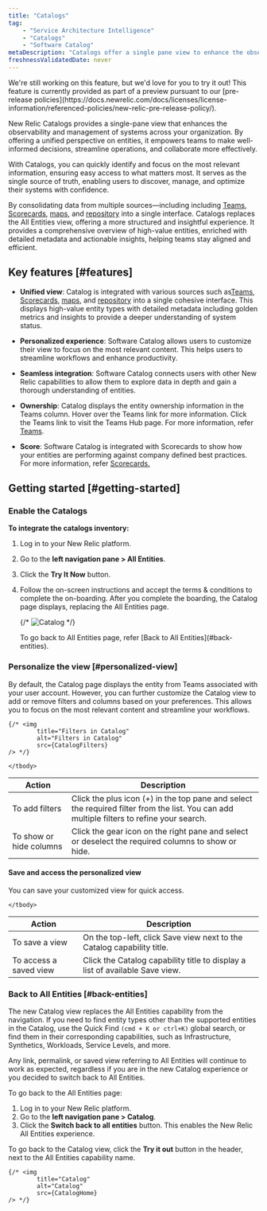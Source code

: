 ```yaml
---
title: "Catalogs"
tag: 
    - "Service Architecture Intelligence"
    - "Catalogs"
    - "Software Catalog"
metaDescription: "Catalogs offer a single pane view to enhance the observability and management of software systems in your organization. The unified view of system entities facilitates well-informed decision-making, streamlined operations, and improved collaboration across teams."
freshnessValidatedDate: never
---
```



<Callout title="Preview">
We're still working on this feature, but we'd love for you to try it out!
This feature is currently provided as part of a preview pursuant to our [pre-release policies](https://docs.newrelic.com/docs/licenses/license-information/referenced-policies/new-relic-pre-release-policy/).
</Callout>



New Relic Catalogs provides a single-pane view that enhances the observability and management of systems across your organization. By offering a unified perspective on entities, it empowers teams to make well-informed decisions, streamline operations, and collaborate more effectively.

With Catalogs, you can quickly identify and focus on the most relevant information, ensuring easy access to what matters most. It serves as the single source of truth, enabling users to discover, manage, and optimize their systems with confidence.

By consolidating data from multiple sources—including including <DNT>[Teams](/docs/service-architecture-intelligence/teams/teams)</DNT>, <DNT>[Scorecards](/docs/service-architecture-intelligence/catalogs/scorecards/scorecards)</DNT>, <DNT>[maps](/docs/service-architecture-intelligence/maps/advance-maps/)</DNT>, and <DNT>[repository](/docs/codestream/observability/repo-association/)</DNT> into a single interface. Catalogs replaces the <DNT>All Entities</DNT> view, offering a more structured and insightful experience. It provides a comprehensive overview of high-value entities, enriched with detailed metadata and actionable insights, helping teams stay aligned and efficient.



## Key features [#features]

-  **Unified view**: Catalog is integrated with various sources such as<DNT>[Teams](/docs/service-architecture-intelligence/teams/teams)</DNT>, <DNT>[Scorecards](/docs/service-architecture-intelligence/catalogs/scorecards/scorecards)</DNT>, <DNT>[maps](/docs/service-architecture-intelligence/maps/advance-maps/)</DNT>, and <DNT>[repository](/docs/codestream/observability/repo-association/)</DNT> into a single cohesive interface. This displays high-value entity types with detailed metadata including golden metrics and insights to provide a deeper understanding of system status.

-  **Personalized experience**: <DNT>Software Catalog</DNT> allows users to customize their view to focus on the most relevant content. This helps users to streamline workflows and enhance productivity.

-  **Seamless integration**: <DNT>Software Catalog</DNT> connects users with other New Relic capabilities to allow them to explore data in depth and gain a thorough understanding of entities. 

- **Ownership**: <DNT>Catalog</DNT> displays the entity ownership information in the <DNT>Teams</DNT> column. Hover over the <DNT>Teams</DNT> link for more information. Click the <DNT>Teams</DNT> link to visit the <DNT>Teams Hub</DNT> page. For more information, refer  <DNT>[Teams](/docs/service-architecture-intelligence/teams/teams)</DNT>.

- **<DNT>Score</DNT>**: <DNT>Software Catalog</DNT> is integrated with Scorecards to show how your entities are performing against company defined best practices. For more information, refer <DNT>[Scorecards.](/docs/service-architecture-intelligence/catalogs/scorecards/scorecards)</DNT>





## Getting started [#getting-started]

### Enable the Catalogs


**To integrate the catalogs inventory:**

1. Log in to your New Relic platform.
2. Go to the **left navigation pane > All Entities**.
3. Click the **Try It Now** button. 
4. Follow the on-screen instructions and accept the terms & conditions to complete the on-boarding. 
    After you complete the boarding, the Catalog page displays, replacing the <DNT>All Entities</DNT> page.   


    {/* <img
            title="Catalog"
            alt="Catalog"
            src={CatalogHome}
    /> */}

    <Callout variant="tip" title="Tip">
    To go back to <DNT>All Entities</DNT> page, refer [Back to All Entities](#back-entities).
    </Callout>



### Personalize the view [#personalized-view]

By default, the <DNT>Catalog</DNT> page displays the entity from Teams associated with your user account. However, you can further customize the <DNT>Catalog</DNT> view to add or remove filters and columns based on your preferences. This allows you to focus on the most relevant content and streamline your workflows.

    {/* <img
            title="Filters in Catalog"
            alt="Filters in Catalog"
            src={CatalogFilters}
    /> */}

<table>
    <thead>
    <tr>
        <th>Action</th>
        <th>Description</th>
    </tr>
    </thead>
    <tbody>
        <tr>
            <td>To add filters</td>
            <td>Click the plus icon <DNT>(+)</DNT> in the top pane and select the required filter from the list. You can add multiple filters to refine your search.</td>
        </tr>
        <tr>
            <td>To show or hide columns</td>
            <td>Click the gear icon on the right pane and select or deselect the required columns to show or hide.</td>
        </tr>

    </tbody>
</table>

#### Save and access the personalized view

You can save your customized view for quick access. 

<table>
    <thead>
    <tr>
        <th>Action</th>
        <th>Description</th>
    </tr>
    </thead>
    <tbody>
        <tr>
            <td>To save a view</td>
            <td>On the top-left, click <DNT>Save view</DNT> next to the Catalog capability title.</td>
        </tr>
        <tr>
            <td>To access a saved view</td>
            <td>Click the Catalog capability title to display a list of available <DNT>Save view</DNT>.</td>
        </tr>

    </tbody>
</table>


### Back to All Entities [#back-entities]

The new Catalog view replaces the <DNT>All Entities</DNT> capability from the navigation. If you need to find entity types other than the supported entities in the <DNT>Catalog</DNT>, use the <DNT>Quick Find `(cmd + K or ctrl+K)`</DNT> global search, or find them in their corresponding capabilities, such as Infrastructure, Synthetics, Workloads, Service Levels, and more.

<Callout variant="tip" title="Tip">

Any link, permalink, or saved view referring to <DNT>All Entities</DNT> will continue to work as expected, regardless if you are in the new <DNT>Catalog</DNT> experience or you decided to switch back to <DNT>All Entities</DNT>.

</Callout>


To go back to the <DNT>All Entities</DNT> page:

1. Log in to your New Relic platform.
2. Go to the **left navigation pane > Catalog**.
2. Click the <DNT>**Switch back to all entities**</DNT> button. This enables the New Relic <DNT>All Entities</DNT> experience.

<Callout variant="tip" title="Tip">

To go back to the <DNT>Catalog</DNT> view, click the <DNT>**Try it out**</DNT> button in the header, next to the <DNT>All Entities</DNT> capability name.

</Callout>

    {/* <img
            title="Catalog"
            alt="Catalog"
            src={CatalogHome}
    /> */}